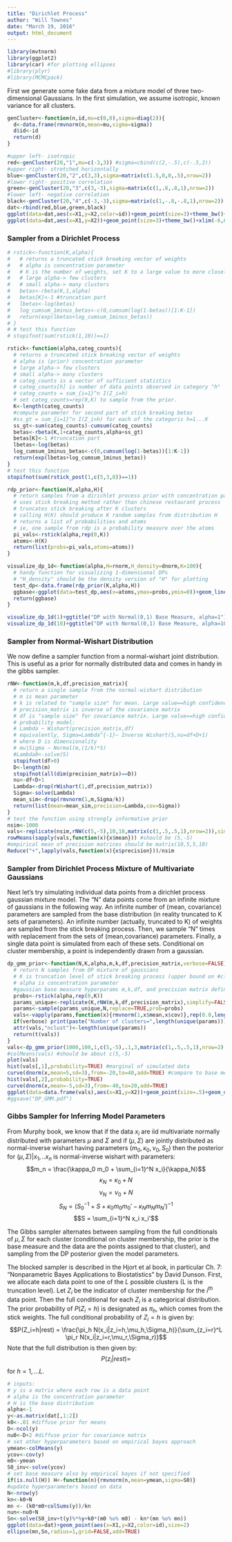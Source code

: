 ```yaml
---
title: "Dirichlet Process"
author: "Will Townes"
date: "March 19, 2016"
output: html_document
---
```


```r
library(mvtnorm)
library(ggplot2)
library(car) #for plotting ellipses
#library(plyr)
#library(MCMCpack)
```

First we generate some fake data from a mixture model of three two-dimensional Gaussians. In the first simulation, we assume isotropic, known variance for all clusters.

```r
genCluster<-function(n,id,mu=c(0,0),sigma=diag(2)){
  d<-data.frame(rmvnorm(n,mean=mu,sigma=sigma))
  d$id<-id
  return(d)
}

#upper left- isotropic
red<-genCluster(20,"1",mu=c(-3,3)) #sigma=cbind(c(2,-.5),c(-.5,2))
#upper right- stretched horizontally
blue<-genCluster(20,"2",c(3,3),sigma=matrix(c(1.5,0,0,.5),nrow=2))
#lower right- positive correlation
green<-genCluster(20,"3",c(3,-3),sigma=matrix(c(1,.8,.8,1),nrow=2))
#lower left- negative correlation
black<-genCluster(20,"4",c(-3,-3),sigma=matrix(c(1,-.8,-.8,1),nrow=2))
dat<-rbind(red,blue,green,black)
ggplot(data=dat,aes(x=X1,y=X2,color=id))+geom_point(size=3)+theme_bw()+geom_density2d(h=4)+xlim(-6,6)+ylim(-6,6)
ggplot(data=dat,aes(x=X1,y=X2))+geom_point(size=3)+theme_bw()+xlim(-6,6)+ylim(-6,6)
```

### Sampler from a Dirichlet Process

```r
# rstick<-function(K,alpha){
#   # returns a truncated stick breaking vector of weights
#   # alpha is concentration parameter
#   # K is the number of weights, set K to a large value to more closely approximate the true stick breaking distribution
#   # large alpha-> few clusters
#   # small alpha-> many clusters
#   betas<-rbeta(K,1,alpha)
#   betas[K]<-1 #truncation part
#   lbetas<-log(betas)
#   log_cumsum_1minus_betas<-c(0,cumsum(log(1-betas))[1:K-1])
#   return(exp(lbetas+log_cumsum_1minus_betas))
# }
# # test this function
# stopifnot(sum(rstick(1,10))==1)

rstick<-function(alpha,categ_counts){
  # returns a truncated stick breaking vector of weights
  # alpha is (prior) concentration parameter
  # large alpha-> few clusters
  # small alpha-> many clusters
  # categ_counts is a vector of sufficient statistics
  # categ_counts[h] is number of data points observed in category "h"
  # categ_counts = sum_{i=1}^n I(Z_i=h)
  # set categ_counts=rep(0,K) to sample from the prior.
  K<-length(categ_counts)
  #compute parameter for second part of stick breaking betas
  #ss_gt = sum_{i=1}^n I(Z_i>h) for each of the categoris h=1...K
  ss_gt<-sum(categ_counts)-cumsum(categ_counts)
  betas<-rbeta(K,1+categ_counts,alpha+ss_gt)
  betas[K]<-1 #truncation part
  lbetas<-log(betas)
  log_cumsum_1minus_betas<-c(0,cumsum(log(1-betas))[1:K-1])
  return(exp(lbetas+log_cumsum_1minus_betas))
}
# test this function
stopifnot(sum(rstick_post(1,c(5,3,8))==1))

rdp_prior<-function(K,alpha,H){
  # return samples from a dirichlet process prior with concentration parameter alpha and base measure H.
  # uses stick breaking method rather than chinese restaurant process
  # truncates stick breaking after K clusters
  # calling H(K) should produce K random samples from distribution H
  # returns a list of probabilities and atoms
  # ie, one sample from rdp is a probability measure over the atoms
  pi_vals<-rstick(alpha,rep(0,K))
  atoms<-H(K)
  return(list(probs=pi_vals,atoms=atoms))
}

visualize_dp_1d<-function(alpha,H=rnorm,H_density=dnorm,K=100){
  # handy function for visualizing 1-dimensional DPs
  # "H_density" should be the density version of "H" for plotting
  test_dp<-data.frame(rdp_prior(K,alpha,H))
  ggbase<-ggplot(data=test_dp,aes(x=atoms,ymax=probs,ymin=0))+geom_linerange(size=2)+stat_function(fun=H_density,linetype=2)+ylab("probability density or mass")+theme_bw()
  return(ggbase)
}

visualize_dp_1d(1)+ggtitle("DP with Normal(0,1) Base Measure, alpha=1")
visualize_dp_1d(10)+ggtitle("DP with Normal(0,1) Base Measure, alpha=10")
```

### Sampler from Normal-Wishart Distribution
We now define a sampler function from a normal-wishart joint distribution. This is useful as a prior for normally distributed data and comes in handy in the gibbs sampler.

```r
rNW<-function(m,k,df,precision_matrix){
  # return a single sample from the normal-wishart distribution
  # m is mean parameter
  # k is related to "sample size" for mean. Large value==high confidence in m
  # precision_matrix is inverse of the covariance matrix
  # df is "sample size" for covariance matrix. Large value==high confidence
  # probability model:
  # Lambda ~ Wishart(precision_matrix,df)
  # equivalently, Sigma=Lambda^{-1}~ Inverse Wishart(S,nu=df+D+1) 
  # where D is dimensionality
  # mu|Sigma ~ Normal(m,(1/k)*S)
  #Lambda0<-solve(S)
  stopifnot(df>0)
  D<-length(m)
  stopifnot(all(dim(precision_matrix)==D))
  nu<-df+D+1
  Lambda<-drop(rWishart(1,df,precision_matrix))
  Sigma<-solve(Lambda)
  mean_sim<-drop(rmvnorm(1,m,Sigma/k))
  return(list(mean=mean_sim,precision=Lambda,cov=Sigma))
}
# test the function using strongly informative prior
nsim<-1000
vals<-replicate(nsim,rNW(c(5,-5),10,10,matrix(c(1,.5,.5,1),nrow=2)),simplify=FALSE)
rowMeans(sapply(vals,function(x){x$mean})) #should be (5,-5)
#empirical mean of precision matrices should be matrix(10,5,5,10)
Reduce("+",lapply(vals,function(x){x$precision}))/nsim
```

### Sampler from Dirichlet Process Mixture of Multivariate Gaussians
Next let's try simulating individual data points from a dirichlet process gaussian mixture model. The "N" data points come from an infinite mixture of gaussians in the following way. An infinite number of (mean, covariance) parameters are sampled from the base distribution (in reality truncated to K sets of parameters). An infinite number (actually, truncated to K) of weights are sampled from the stick breaking process. Then, we sample "N" times with replacement from the sets of (mean,covariance) parameters. Finally, a single data point is simulated from each of these sets. Conditional on cluster membership, a point is independently drawn from a gaussian.

```r
dp_gmm_prior<-function(N,K,alpha,m,k,df,precision_matrix,verbose=FALSE){
  # return N samples from DP mixture of gaussians
  # K is truncation level of stick breaking process (upper bound on #clusters)
  # alpha is concentration parameter 
  #gaussian base measure hyperparams m,k,df, and precision matrix defined in rNW function
  probs<-rstick(alpha,rep(0,K))
  params_unique<-replicate(K,rNW(m,k,df,precision_matrix),simplify=FALSE)
  params<-sample(params_unique,N,replace=TRUE,prob=probs)
  vals<-vapply(params,function(x){rmvnorm(1,x$mean,x$cov)},rep(0.0,length(m)))
  if(verbose) print(paste("Number of clusters=",length(unique(params))))
  attr(vals,"nclust")<-length(unique(params))
  return(t(vals))
}
vals<-dp_gmm_prior(1000,100,1,c(5,-5),.1,3,matrix(c(1,.5,.5,1),nrow=2),verbose=TRUE)
#colMeans(vals) #should be about c(5,-5)
plot(vals)
hist(vals[,1],probability=TRUE) #marginal of simulated data
curve(dnorm(x,mean=5,sd=3),from=-20,to=40,add=TRUE) #compare to base meas.
hist(vals[,2],probability=TRUE)
curve(dnorm(x,mean=-5,sd=3),from=-40,to=20,add=TRUE)
ggplot(data=data.frame(vals),aes(x=X1,y=X2))+geom_point(size=.5)+geom_density2d()+theme_bw()
#ggsave("DP_GMM.pdf")
```

### Gibbs Sampler for Inferring Model Parameters

From Murphy book, we know that if the data $x_i$ are iid multivariate normally distributed with parameters $\mu$ and $\Sigma$ and if $(\mu,\Sigma)$ are jointly distributed as normal-inverse wishart having parameters $(m_0,\kappa_0,\nu_0,S_0)$ then the posterior for $(\mu,\Sigma)|x_1,..x_n$ is normal-inverse wishart with parameters:
$$m_n = \frac{\kappa_0 m_0 + \sum_{i=1}^N x_i}{\kappa_N}$$
$$\kappa_N = \kappa_0+N$$
$$\nu_N = \nu_0+N$$
$$S_N = \left(S_0^{-1}+S+\kappa_0 m_0 m_0' - \kappa_N m_N m_N'\right)^{-1}$$
$$S = \sum_{i=1}^N x_i x_i'$$

The Gibbs sampler alternates between sampling from the full conditionals of $\mu,\Sigma$ for each cluster (conditional on cluster membership, the prior is the base measure and the data are the points assigned to that cluster), and sampling from the DP posterior given the model parameters. 

The blocked sampler is described in the Hjort et al book, in particular Ch. 7: "Nonparametric Bayes Applications to Biostatistics" by David Dunson. First, we allocate each data point to one of the $L$ possible clusters (L is the truncation level). Let $Z_i$ be the indicator of cluster membership for the $i^{th}$ data point. Then the full conditional for each $Z_i$ is a categorical distribution. The prior probability of $P(Z_i=h)$ is designated as $\pi_h$, which comes from the stick weights. The full conditional probability of $Z_i=h$ is given by:
$$P(Z_i=h|rest) = \frac{\pi_h N(x_i|z_i=h,\mu_h,\Sigma_h)}{\sum_{z_i=r}^L \pi_r N(x_i|z_i=r,\mu_r,\Sigma_r)}$$
Note that the full distribution is then given by:
$$P(z_i|rest) = $$
for $h=1,...L$.

```r
# inputs:
# y is a matrix where each row is a data point
# alpha is the concentration parameter
# H is the base distribution
alpha<-1
y<-as.matrix(dat[,1:2])
k0<-.01 #diffuse prior for means
D<-ncol(y)
nu0<-D+2 #diffuse prior for covariance matrix
# set other hyperparameters based on empirical bayes approach
ymean<-colMeans(y)
ycov<-cov(y)
m0<-ymean
S0_inv<-solve(ycov)
# set base measure also by empirical bayes if not specified
if(is.null(H)) H<-function(n){rmvnorm(n,mean=ymean,sigma=S0)}
#update hyperparameters based on data
N<-nrow(y)
kn<-k0+N
mn <- (k0*m0+colSums(y))/kn
nun<-nu0+N
Sn<-solve(S0_inv+t(y)%*%y+k0*(m0 %o% m0) - kn*(mn %o% mn))
ggplot(data=dat)+geom_point(aes(x=X1,y=X2,color=id),size=2)
ellipse(mn,Sn,radius=1,grid=FALSE,add=TRUE)
```